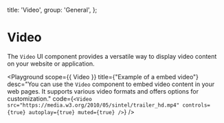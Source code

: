 
  title: 'Video',
  group: 'General',
};

# Video

The `Video` UI component provides a versatile way to display video content on your website or application.

<Playground
  scope={{ Video }}
  title={"Example of a embed video"}
  desc="You can use the `Video` component to embed video content in your web pages. It supports various video formats and offers options for customization."
  code={`
<Video
  src="https://media.w3.org/2010/05/sintel/trailer_hd.mp4"
  controls={true}
  autoplay={true}
  muted={true}
/>
`}
/>

<Attributes component="Video" edit="/app/components/video.mdx"></Attributes>